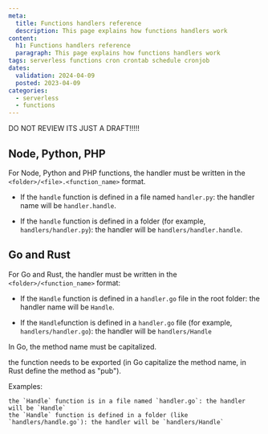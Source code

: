 ```yaml
---
meta:
  title: Functions handlers reference
  description: This page explains how functions handlers work
content:
  h1: Functions handlers reference
  paragraph: This page explains how functions handlers work
tags: serverless functions cron crontab schedule cronjob
dates:
  validation: 2024-04-09
  posted: 2023-04-09
categories:
  - serverless
  - functions
---
```


DO NOT REVIEW ITS JUST A DRAFT!!!!!

## Node, Python, PHP

For Node, Python and PHP functions, the handler must be written in the `<folder>/<file>.<function_name>` format.

- If the `handle` function is defined in a file named `handler.py`: the handler name will be `handler.handle`.

- If the `handle` function is defined in a folder (for example, `handlers/handler.py`): the handler will be `handlers/handler.handle`.

## Go and Rust

For Go and Rust, the handler must be written in the `<folder>/<function_name>` format: 

- If the `Handle` function is defined in a `handler.go` file in the root folder: the handler name will be `Handle`.

- If the `Handle`function is defined in a `handler.go` file (for example, `handlers/handler.go`): the handler will be `handlers/Handle`

<Message type="note">
  In Go, the method name must be capitalized.
</Message>


the function needs to be exported (in Go capitalize the method name, in Rust define the method as "pub").

Examples:

    the `Handle` function is in a file named `handler.go`: the handler will be `Handle`
    the `Handle` function is defined in a folder (like `handlers/handle.go`): the handler will be `handlers/Handle`
